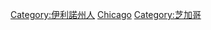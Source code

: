 {{Commonscat|People of Chicago}}

[[Category:伊利諾州人|Category:伊利諾州人]]
[[Category:美国各城市出身人物|Chicago]]
[[Category:芝加哥|Category:芝加哥]]